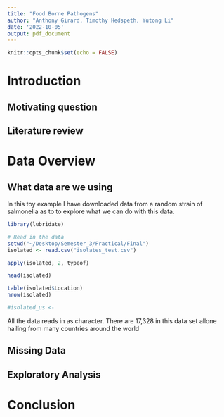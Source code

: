 ```yaml
---
title: "Food Borne Pathogens"
author: "Anthony Girard, Timothy Hedspeth, Yutong Li"
date: '2022-10-05'
output: pdf_document
---
```


```r
knitr::opts_chunk$set(echo = FALSE)
```


# Introduction
## Motivating question 


## Literature review 


# Data Overview 

## What data are we using 
In this toy example I have downloaded data from a random strain of salmonella as to to explore what we can do with this data. 

```r

library(lubridate)

# Read in the data 
setwd("~/Desktop/Semester_3/Practical/Final")
isolated <- read.csv("isolates_test.csv")

apply(isolated, 2, typeof)

head(isolated)

table(isolated$Location)
nrow(isolated)

#isolated_us <- 
```

All the data reads in as character. There are 17,328 in this data set allone hailing from many countries around the world 


## Missing Data 


## Exploratory Analysis 



# Conclusion 


